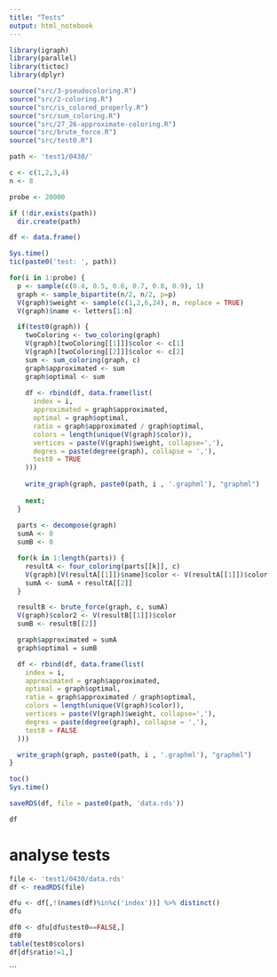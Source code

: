 ```yaml
---
title: "Tests"
output: html_notebook
---
```


```r
library(igraph)
library(parallel)
library(tictoc)
library(dplyr)

source("src/3-pseudocoloring.R")
source("src/2-coloring.R")
source("src/is_colored_properly.R")
source("src/sum_coloring.R")
source("src/27_26-approximate-coloring.R")
source("src/brute_force.R")
source("src/test0.R")

path <- 'test1/0430/'

c <- c(1,2,3,4)
n <- 8

probe <- 20000

if (!dir.exists(path))
  dir.create(path)

df <- data.frame()

Sys.time()
tic(paste0('test: ', path))

for(i in 1:probe) {
  p <- sample(c(0.4, 0.5, 0.6, 0.7, 0.8, 0.9), 1)
  graph <- sample_bipartite(n/2, n/2, p=p)
  V(graph)$weight <- sample(c(1,2,6,24), n, replace = TRUE)
  V(graph)$name <- letters[1:n]

  if(test0(graph)) {
    twoColoring <- two_coloring(graph)
    V(graph)[twoColoring[[1]]]$color <- c[1]
    V(graph)[twoColoring[[2]]]$color <- c[2]
    sum <- sum_coloring(graph, c)
    graph$approximated <- sum
    graph$optimal <- sum
  
    df <- rbind(df, data.frame(list(
      index = i, 
      approximated = graph$approximated, 
      optimal = graph$optimal, 
      ratio = graph$approximated / graph$optimal, 
      colors = length(unique(V(graph)$color)), 
      vertices = paste(V(graph)$weight, collapse=','), 
      degres = paste(degree(graph), collapse = ','),
      test0 = TRUE
    )))
  
    write_graph(graph, paste0(path, i , '.graphml'), "graphml")
  
    next;
  }
  
  parts <- decompose(graph)
  sumA <- 0
  sumB <- 0

  for(k in 1:length(parts)) {
    resultA <- four_coloring(parts[[k]], c)
    V(graph)[V(resultA[[1]])$name]$color <- V(resultA[[1]])$color
    sumA <- sumA + resultA[[2]]
  }

  resultB <- brute_force(graph, c, sumA)
  V(graph)$color2 <- V(resultB[[1]])$color
  sumB <- resultB[[2]]

  graph$approximated = sumA
  graph$optimal = sumB

  df <- rbind(df, data.frame(list(
    index = i, 
    approximated = graph$approximated, 
    optimal = graph$optimal, 
    ratio = graph$approximated / graph$optimal,  
    colors = length(unique(V(graph)$color)), 
    vertices = paste(V(graph)$weight, collapse=','), 
    degres = paste(degree(graph), collapse = ','),
    test0 = FALSE
  )))

  write_graph(graph, paste0(path, i , '.graphml'), "graphml")
}

toc()
Sys.time()

saveRDS(df, file = paste0(path, 'data.rds'))

df
```

# analyse tests

```r
file <- 'test1/0430/data.rds'
df <- readRDS(file)

dfu <- df[,!(names(df)%in%c('index'))] %>% distinct()
dfu

df0 <- dfu[dfu$test0==FALSE,]
df0
table(test0$colors)
df[df$ratio!=1,]

```
```